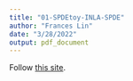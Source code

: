 ```yaml
---
title: "01-SPDEtoy-INLA-SPDE"
author: "Frances Lin"
date: "3/28/2022"
output: pdf_document
---
```


Follow [this site](https://becarioprecario.bitbucket.io/spde-gitbook/ch-intro.html#sec:toyexample). 